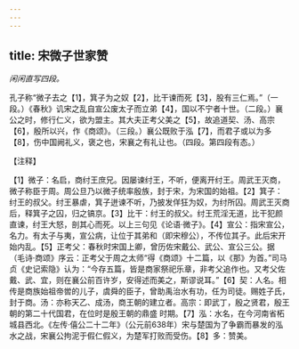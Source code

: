 ```yaml
---
---
---
```

title: 宋微子世家赞
---



*闲闲直写四段。*

孔子称“微子去之【1】，箕子为之奴【2】，比干谏而死【3】，股有三仁焉。”（一段。）《春秋》讥宋之乱自宣公废太子而立弟【4】，国以不宁者十世。（二段。）襄公之时，修行仁义，欲为盟主。其大夫正考父美之【5】，故追道契、汤、高宗【6】，殷所以兴，作《商颂》。（三段。）襄公既败于泓【7】，而君子或以为多【8】，伤中国阙礼义，褒之也，宋襄之有礼让也。（四段。第四段有态。）

【注释】

【1】微子：名启，商纣王庶兄。因屡谏纣王，不听，便离开纣王。周武王灭商，微子称臣于周。周公旦乃以微子统率殷族，封于宋，为宋国的始祖。【2】箕子：纣王的叔父。纣王暴虐，箕子迸谏不听，乃披发佯狂为奴，为纣所囚。周武王灭商后，释箕子之囚，归之镐京。【3】比干：纣王的叔父。纣王荒淫无道，比干犯颜直谏，纣王大怒，剖其心而死。以上三句见《论语·微子》。【4】宣公：指宋宣公，名力。有太子与夷，宣公病，让位于其弟和（即宋穆公），不传位其子。此后宋开始内乱。【5】正考父：春秋时宋国上卿，曾历佐宋戴公、武公、宣公三公。据（毛诗·商颂》序云：正考父于周之太师“得《商颂》十二篇，以《那》为首。”司马贞《史记索隐》认为：“今存五篇，皆是商家祭祀乐章，非考父追作也。又考父佐戴、武、宜，则在襄公前百许岁，安得述而美之，斯谬说耳。”【6】契：人名。相传是商族始祖帝喾的儿子，虞舜的臣子，曾助禹治水有功，任为司徒。赐姓子氏，封于商。汤：亦称天乙、成汤，商王朝的建立者。高宗：即武丁，殷之贤君，殷王朝的第二十代国君，在位时是殷王朝的鼎盛
时期。【7】泓：水名，在今河南省柘城县西北。《左传·僖公二十二年》（公元前638年）宋与楚国为了争霸而暴发的泓水之战，宋襄公拘泥于假仁假义，为楚军打败而受伤。【8】多：赞美。